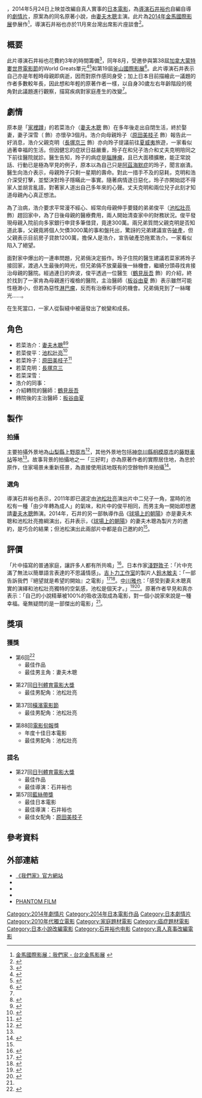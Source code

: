 {{NoteTA
|T=zh-tw:我們家;zh-hk:患難家族;zh-cn:我们家;
|G1=Movie
|G2=Show
|1=zh-tw:我們家;zh-hk:患難家族;zh-cn:我们家;
}}
{{Infobox Film
| name               = 患難家族
| original_name      = ぼくたちの家族
| image              = Kazoku.JPG
| caption            = 
| director           = [[石井裕也|石井裕也]]
| writer             = 石井裕也
| executive_producer =
| producer           = {{link-ja|竹內力|竹内力}}<br>小西啓介<br>狩野善則<br>{{link-ja|堀義貴|堀義貴}}<br>木瀧和幸<br>若山泰親
| 原作               = {{link-ja|早見和真|早見和真}}《{{lang|ja|ぼくたちの家族}}》
| narrator           = 
| starring           = [[妻夫木聰|妻夫木聰]]<br>[[池松壯亮|池松壯亮]]<br>[[原田美枝子|原田美枝子]]<br>[[長塚京三|長塚京三]]
| music              = {{link-ja|渡邊崇|渡邊崇}}
| 主題曲             = 
| cinematography     = {{link-ja|藤澤順一|藤澤順一 (撮影監督)}}
| editing            = {{link-ja|普嶋信一|普嶋信一}}
| studio             = 
| distributor        = {{flagicon|JPN}} {{link-ja|Phantom Film|ファントム・フィルム}}{{flagicon|HKG}} [[新映影片|新映影片]]<br />
| released           = {{flagicon|JPN}} 2014年5月24日<br>{{flagicon|HKG}} 2014年12月11日<br />{{flagicon|ROC}} 2015年3月20日
| runtime            = 117分鐘
| country            = [[日本|日本]]
| language           = [[日語|日語]]
| budget             = 
| gross              = 
}}
{{日本作品|我們家|ぼくたちの家族|Bokutachi no kazoku}}，2014年5月24日上映並改編自真人實事的[[日本|日本]][[電影|電影]]，為[[導演|導演]][[石井裕也|石井裕也]]自編自導的[[劇情片|劇情片]]，原案為{{link-ja|早見和真|早見和真}}的同名原著小說，由[[妻夫木聰|妻夫木聰]]主演。此片為[[2014年金馬國際影展|2014年金馬國際影展]]參展作<ref>[http://www.goldenhorse.org.tw/ui/index.php?class=ghff&func=programme&work=detail&regist_id=1093 金馬國際影展：我們家 - 台北金馬影展] {{webarchive|url=https://web.archive.org/web/20141129092324/http://www.goldenhorse.org.tw/ui/index.php?class=ghff&func=programme&work=detail&regist_id=1093 |date=2014-11-29 }}</ref>，導演石井裕也亦於11月來台灣出席影片座談會<ref name="金馬影展">{{Cite web |url=https://www.youtube.com/watch?v=Fmn-GuLZXRg&feature=youtu.be |title=2014年金馬影展映後座談官方影片 |access-date=2014-11-26 |archive-date=2016-03-16 |archive-url=https://web.archive.org/web/20160316173230/https://www.youtube.com/watch?v=Fmn-GuLZXRg&feature=youtu.be |dead-url=no }}</ref>。

== 概要 ==
此片導演石井裕也花費約3年的時間籌備<ref name="eigacom140530">{{Cite web| title = 石井裕也監督作「ぼくたちの家族」を原作者・早見和真はどう受け止めたか?| publisher = 映画.com| date = 2014-05-30| url = http://eiga.com/news/20140530/9/| accessdate = 2014-06-20| archive-date = 2020-04-04| archive-url = https://web.archive.org/web/20200404020606/https://eiga.com/news/20140530/9/| dead-url = no}}</ref>，同年8月，受邀參與第38屆[[加拿大|加拿大]][[蒙特婁世界電影節|蒙特婁世界電影節]]的World Greats單元<ref>{{Cite web| title = 妻夫木聡が主演、石井裕也監督作『ぼくたちの家族』、モントリオール世界映画祭“ワールド・グレイツ部門”へ出品| publisher = CDJournal| date = 2014-05-07| url = http://www.cdjournal.com/main/news/-/58871| accessdate = 2014-05-08| archive-date = 2020-04-04| archive-url = https://web.archive.org/web/20200404020612/https://www.cdjournal.com/main/news/-/58871| dead-url = no}}</ref><ref name="tvfan140514">{{Cite web| title = 妻夫木聡、「そのままでいいと言ってくれるのが家族」『ぼくたちの家族』がモントリオール世界映画祭へ| publisher = TVfanWeb| date = 2014-05-14| url = http://tvfan.kyodo.co.jp/news/704092| accessdate = 2014-05-15| archive-date = 2020-11-25| archive-url = https://web.archive.org/web/20201125023735/https://tvfan.kyodo.co.jp/news/704092| dead-url = no}}</ref>和第19屆[[釜山國際影展|釜山國際影展]]<ref>{{Cite web| author = 内田涼| title = 妻夫木、『ぼくたちの家族』で初共演の池松壮亮を絶賛| publisher = チケットぴあ| date = 2014-06-20| url = http://ticket-news.pia.jp/pia/news.do?newsCd=201406190008| accessdate = 2014-06-20| archive-date = 2015-09-20| archive-url = https://web.archive.org/web/20150920024200/http://ticket-news.pia.jp/pia/news.do?newsCd=201406190008| dead-url = no}}</ref>。此片導演石井表示自己亦是年輕時母親即病逝，因而對原作感同身受；加上日本目前描繪此一議題的作者多數較年長，因此想和年輕的原著作者一樣，以自身30歲左右年齡階段的視角對此議題進行觀察，描寫疾病對家庭產生的改變<ref name="金馬影展"/>。

== 劇情 ==
原本是「[[隱蔽青年|家裡蹲]]」的若菜浩介（[[妻夫木聰|妻夫木聰]] 飾）在多年後走出自閉生活，終於娶妻，妻子深雪（{{link-ja|黑川芽以|黒川芽以}} 飾）亦懷孕3個月。浩介向母親玲子（[[原田美枝子|原田美枝子]] 飾）報告此一好消息，浩介父親克明（[[長塚京三|長塚京三]] 飾）亦向玲子提議前往[[夏威夷|夏威夷]]旅遊，一家看似過著幸福的生活。但因健忘的症狀日益嚴重，玲子在和兒子浩介和丈夫克明陪同之下前往醫院就診。醫生告知，玲子的病症是[[腦腫瘤|腦腫瘤]]，且已大面積擴散，能正常說話、行動已是極為罕見的例子，原本以為自己只是[[阿茲海默症|阿茲海默症]]的玲子，聞言崩潰。醫生向浩介表示，母親玲子只剩一星期的壽命。對此一措手不及的惡耗，克明和浩介深受打擊，並堅決對玲子隱瞞此一事實。隨著病情逐日惡化，玲子亦開始認不得家人並胡言亂語，對著家人道出自己多年來的心聲。丈夫克明和兩位兒子此刻才知道母親內心真正想法。

為了治病，浩介要求平常漫不經心、經常向母親伸手要錢的弟弟俊平（[[池松壯亮|池松壯亮]] 飾）趕回家中，為了日後母親的醫療費用，兩人開始清查家中的財務狀況。俊平發現母親入院前向多家銀行申貸多筆借貸，竟達300萬。兩兄弟質問父親克明是否知道此事，父親竟將個人欠債3000萬的事和盤托出，驚訝的兄弟建議宣告[[破產|破產]]，但父親表示目前房子貸款1200萬，擔保人是浩介，宣告破產恐拖累浩介。一家看似陷入了絕望。

面對家中爆出的一連串問題，兄弟倆決定振作。玲子住院的醫生建議若菜家將玲子接回家，渡過人生最後的時光，但兄弟倆不放棄最後一絲機會，繼續分頭尋找肯接治母親的醫院。經過連日的奔波，俊平透過一位醫生（[[鶴見辰吾|鶴見辰吾]] 飾）的介紹，終於找到了一家肯為母親進行複檢的醫院，主治醫師（[[板谷由夏|板谷由夏]] 飾）表示雖然可能性極渺小，但若為惡性[[淋巴瘤|淋巴瘤]]，反而有治療和手術的機會。兄弟倆見到了一絲曙光……。

在生死當口，一家人從裂縫中被逼發出了蛻變和成長。

== 角色 ==
*若菜浩介：[[妻夫木聰|妻夫木聰]]<ref>{{Cite web| author = 内田涼| title = 妻夫木聡、新作『ぼくたちの家族』撮影で「全然眠れず」| publisher = ぴあ映画生活| date = 2014-04-25| url = http://cinema.pia.co.jp/news/162257/56955/| accessdate = 2014-05-08| archive-date = 2020-04-04| archive-url = https://web.archive.org/web/20200404020627/https://cinema.pia.co.jp/news/162257/56955/| dead-url = no}}</ref><ref>{{Cite web| author = 岸田智| title = 妻夫木聡、月イチで家族旅行!徹底した家族サービスぶり| publisher = シネマトゥデイ| date = 2014-06-18| url = http://www.cinematoday.jp/page/N0063783| accessdate = 2014-06-20| archive-date = 2016-03-04| archive-url = https://web.archive.org/web/20160304123054/http://www.cinematoday.jp/page/N0063783| dead-url = no}}</ref>
*若菜俊平：[[池松壯亮|池松壯亮]]<ref>{{Cite web| title = ブレイク必至!池松壮亮の魅力を「ぼくたちの家族」関係者が語る| publisher = 映画.com| date = 2014-05-16| url = http://eiga.com/news/20140516/18/| accessdate = 2014-05-25| archive-date = 2020-04-04| archive-url = https://web.archive.org/web/20200404020638/https://eiga.com/news/20140516/18/| dead-url = no}}</ref>
*若菜玲子：[[原田美枝子|原田美枝子]]<ref>{{Cite web| author = 名鹿祥史| title = 原田美枝子、国会議員に家族の視点からの鑑賞呼び掛ける 出演作が国会試写| publisher = シネマトゥデイ| date = 2014-05-23| url = http://www.cinematoday.jp/page/N0063204| accessdate = 2014-05-25| archive-date = 2016-03-04| archive-url = https://web.archive.org/web/20160304124605/http://www.cinematoday.jp/page/N0063204| dead-url = no}}</ref>
*若菜克明：[[長塚京三|長塚京三]]
*若菜深雪：{{link-ja|黑川芽以|黒川芽以}}
*浩介的同事：{{link-ja|中山裕介|ユースケ・サンタマリア}}
*介紹轉院的醫師：[[鶴見辰吾|鶴見辰吾]]
*轉院後的主治醫師：[[板谷由夏|板谷由夏]]

== 製作 ==
=== 拍攝 ===
主要拍攝外景地為[[山梨縣|山梨縣]][[上野原市|上野原市]]<ref name="sagamihara">{{Cite web| title = 映画「ぼくたちの家族」公開です!| publisher = さがみはらフィルムコミッション| date = 2014-05-21| url = http://www.sagamihara-fc.jp/archives/4110| accessdate = 2014-06-20| archive-date = 2020-04-04| archive-url = https://web.archive.org/web/20200404020650/https://www.sagamihara-fc.jp/archives/4110| dead-url = no}}</ref>，其他外景地包括[[神奈川縣|神奈川縣]][[相模原市|相模原市]]的[[藤野車站|藤野車站]]等地<ref name="sagamihara" />。故事背景的拍攝地之一「三好町」亦為原著作者{{link-ja|早見和真|早見和真}}的實際居住地，為忠於原作，住家場景未重新搭景，為直接使用該地既有的空餘物件來拍攝<ref>{{Cite web| author = 新居未希| title = 僕たちの世代(2)――家族を考える・早見和真さん| publisher = みんなのミシママガジン| date = 2014-05-22| url = http://www.mishimaga.com/special02/044.html| accessdate = 2014-06-20| deadurl = yes| archiveurl = https://web.archive.org/web/20140629224022/http://mishimaga.com/special02/044.html| archivedate = 2014年6月29日| df = }}</ref>。

=== 選角 ===
導演石井裕也表示，2011年即已選定由[[池松壯亮|池松壯亮]]演出片中二兒子一角，當時的池松有一種「由少年轉為成人」的氣味，和片中的俊平相同，而男主角一開始即想邀請[[妻夫木聰|妻夫木聰]]飾演。2014年，石井的另一部執導作品《[[球場上的朝陽|球場上的朝陽]]》亦是妻夫木聰和池松壯亮擔綱演出，石井表示，《[[球場上的朝陽|球場上的朝陽]]》的妻夫木聰為製片方的邀約，是巧合的結果；但池松演出此兩部片中都是自己邀約的<ref name="金馬影展"/>。

== 評價 ==
「片中描寫的普通家庭，讓許多人都有所共鳴」<ref name="piastuff">{{Cite web| title = 全国の映画館スタッフが『ぼくたちの家族』に共感&絶賛!| publisher = ぴあ映画生活| date = 2014-05| url = http://cinema.pia.co.jp/news/162257/57160/| accessdate = 2014-05-15| archive-date = 2020-04-04| archive-url = https://web.archive.org/web/20200404020659/https://cinema.pia.co.jp/news/162257/57160/| dead-url = no}}</ref>。日本作家[[淺野敦子|淺野敦子]]：「片中充滿了無法以簡單語言表達的不思議情感」。[[吉卜力工作室|吉卜力工作室]]的製片人[[鈴木敏夫|鈴木敏夫]]：「一部告訴我們『絕望就是希望的開始』之電影」<ref>{{Cite web| title = 映画『ぼくたちの家族』にジブリ・鈴木氏ほか著名人からコメント続々| publisher = ぴあ映画生活| date = 2014-05| url = http://cinema.pia.co.jp/news/162257/57259/| accessdate = 2014-05-25| archive-date = 2020-04-04| archive-url = https://web.archive.org/web/20200404020703/https://cinema.pia.co.jp/news/162257/57259/| dead-url = no}}</ref><ref>{{Cite news| title = ぼくたちの家族 成熟した観察眼でリアルに| newspaper = 日本経済新聞| publisher = 宇田川幸洋| date = 2014-05-23| url = http://www.nikkei.com/article/DGXDZO71608310S4A520C1BE0P01/| accessdate = 2014-05-25| archive-date = 2020-04-04| archive-url = https://web.archive.org/web/20200404020709/https://www.nikkei.com/article/DGXDZO71608310S4A520C1BE0P01/| dead-url = no}}</ref>。[[中川雅也|中川雅也]]：「感受到妻夫木聰真實的演繹和池松壯亮獨特的空氣感，池松是個天才。」<ref>{{Cite web| title = 妻夫木 聡とリリー・フランキーが家族観を語る、映画『ぼくたちの家族』トークショー| publisher = CDJournal| date = 2014-06-19| url = http://www.cdjournal.com/main/news/tsumabuki-satoshi/59784| accessdate = 2014-06-20| archive-date = 2020-04-04| archive-url = https://web.archive.org/web/20200404020713/https://www.cdjournal.com/main/news/tsumabuki-satoshi/59784| dead-url = no}}</ref><ref>{{Cite web| title = リリー・フランキーが妻夫木聡の“元ひきこもり”演技を大絶賛!| publisher = cinemanet.cafe| date = 2014-06-19| url = http://www.cinemacafe.net/article/2014/06/19/24143.html| accessdate = 2014-06-20| archive-date = 2020-04-04| archive-url = https://web.archive.org/web/20200404020722/https://www.cinemacafe.net/article/2014/06/19/24143.html| dead-url = no}}</ref>。原著作者早見和真亦表示：「自己的小說精華被100%的吸收汲取成為電影，對一個小說家來說是一種幸福。毫無疑問的是一部傑出的電影」<ref name="eigacom140530" />。

== 獎項 ==
=== 獲獎 ===
*第6回{{link-ja|TAMA電影獎|TAMA CINEMA FORUM}}<ref>{{cite web |url=http://www.tamaeiga.org/2014/prize/ |title=第6回 TAMA映画賞 |publisher=TAMA CINEMA FORUM |date=2014-10-09 |accessdate=2014-10-09 |archive-date=2020-09-23 |archive-url=https://web.archive.org/web/20200923131321/https://www.tamaeiga.org/2014/prize/ |dead-url=no }}</ref> 
**最佳作品
**最佳男主角：妻夫木聰

*第27回[[日刊體育電影大獎|日刊體育電影大獎]]
**最佳男配角：池松壯亮

*第37回[[橫濱電影節|橫濱電影節]]
**最佳男配角：池松壯亮

*第88回[[電影旬報|電影旬報]]獎
**年度十佳日本電影
**最佳男配角：池松壯亮

=== 提名 ===
*第27回[[日刊體育電影大獎|日刊體育電影大獎]]
**最佳作品
**最佳導演：石井裕也
*第57回[[藍絲帶獎_(電影)|藍絲帶獎]]
**最佳日本電影
**最佳導演：石井裕也
**最佳女配角：[[原田美枝子|原田美枝子]]

== 參考資料 ==
{{reflist}}

== 外部連結 ==
* [http://bokutachi-kazoku.com/ 《我們家》官方網站] {{Wayback|url=http://bokutachi-kazoku.com/ |date=20200404020727 }}
* {{Twitter|bokutachikazoku}}
* {{Facebook|bokutachikazoku|我們家}}
* {{imdb title|id=2889716|title=我們家}}
* [http://www.phantom-film.com/cinema.php?id=000162 PHANTOM FILM] {{Wayback|url=http://www.phantom-film.com/cinema.php?id=000162 |date=20200404020733 }}

{{DEFAULTSORT:Bokutachi no kazoku}}
[[Category:2014年劇情片|Category:2014年劇情片]]
[[Category:2014年日本電影作品|Category:2014年日本電影作品]]
[[Category:日本劇情片|Category:日本劇情片]]
[[Category:2010年代獨立電影|Category:2010年代獨立電影]]
[[Category:家庭題材電影|Category:家庭題材電影]]
[[Category:癌症題材電影|Category:癌症題材電影]]
[[Category:日本小說改編電影|Category:日本小說改編電影]]
[[Category:石井裕也电影|Category:石井裕也电影]]
[[Category:真人真事改編電影|Category:真人真事改編電影]]